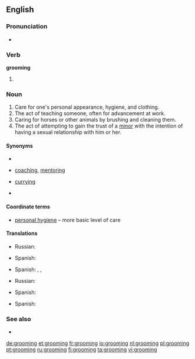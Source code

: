 {{slim-wikipedia|Groom (disambiguation)#Grooming|Grooming}}
==English==

===Pronunciation===
* {{rhymes|uːmɪŋ}}

===Verb===
'''grooming'''

# {{present participle of|groom}}

===Noun===
{{en-noun|-|s}}

# Care for one's personal appearance, hygiene, and clothing.
# The act of teaching someone, often for advancement at work.
# Caring for horses or other animals by brushing and cleaning them.
# The act of attempting to gain the trust of a [[minor]] with the intention of having a sexual relationship with him or her.

====Synonyms====
* {{sense|care for one's appearance}}
* {{sense|act of teaching}} [[coaching]], [[mentoring]]
* {{sense|caring for horses}} [[curry]]ing
* {{sense|attempting to gain the trust of a minor}}

====Coordinate terms====
* {{sense|care for one's appearance}} [[personal hygiene]] – more basic level of care

====Translations====
{{trans-top|care for one's appearance}}
* Russian: {{t+|ru|уход|m|tr=uxód|sc=Cyrl}}
{{trans-mid}}
* Spanish: {{t-|es|arreglo|m}}
{{trans-bottom}}

{{trans-top|act of teaching}}
* Spanish: {{t-|es|adiestramiento|m}}, {{t+|es|entrenamiento|m}}, {{t-|es|capacitación|f}}
{{trans-mid}}
{{trans-bottom}}

{{trans-top|caring for horses}}
* Russian: {{t+|ru|уход|m|tr=uxód|sc=Cyrl}}
{{trans-mid}}
* Spanish: {{t-|es|acicaladura|f}}
{{trans-bottom}}

{{trans-top|attempting to gain the trust of a minor}}
* Spanish: {{qualifier|Mexico}} {{t-|es|sonsaque|m}}
{{trans-mid}}
{{trans-bottom}}

===See also===
* {{pedia|Child grooming}}

[[de:grooming]]
[[et:grooming]]
[[fr:grooming]]
[[io:grooming]]
[[nl:grooming]]
[[pl:grooming]]
[[pt:grooming]]
[[ru:grooming]]
[[fi:grooming]]
[[ta:grooming]]
[[vi:grooming]]
